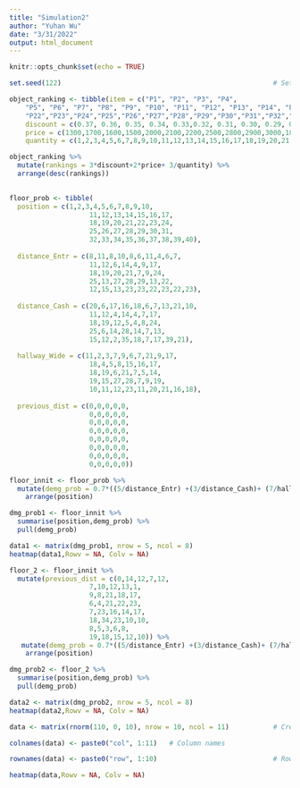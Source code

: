 ```yaml
---
title: "Simulation2"
author: "Yuhan Wu"
date: "3/31/2022"
output: html_document
---
```


```r
knitr::opts_chunk$set(echo = TRUE)
```

```r
set.seed(122)                                                     # Set seed for reproducibility

object_ranking <- tibble(item = c("P1", "P2", "P3", "P4", 
    "P5", "P6", "P7", "P8", "P9", "P10", "P11", "P12", "P13", "P14", "P15", "P16","P17", "P18", "P19","P20","21",
    "P22","P23","P24","P25","P26","P27","P28","P29","P30","P31","P32","P33","P34","P35","P36","P37"), 
    discount = c(0.37, 0.36, 0.35, 0.34, 0.33,0.32, 0.31, 0.30, 0.29, 0.28, 0.27, 0.26, 0.25, 0.24, 0.23, 0.22, 0.21, 0.20, 0.19, 0.18, 0.17, 0.16, 0.15, 0.14, 0.13, 0.12, 0.11, 0.10, 0.9, 0.8, 0.7, 0.6, 0.5, 0.4, 0.3, 0.2, 0.1), 
    price = c(1300,1700,1600,1500,2000,2100,2200,2500,2800,2900,3000,1800,900,800,500,400,200,800,600,3000,2800,3400,2800,1500,1600,1700,1800,1900,2000,900,800,700,600,500,400,1300,1200),
    quantity = c(1,2,3,4,5,6,7,8,9,10,11,12,13,14,15,16,17,18,19,20,21,22,23,24,25,26,27,28,29,30,31,32,33,34,35,36,37))

object_ranking %>%
  mutate(rankings = 3*discount+2*price+ 3/quantity) %>%
  arrange(desc(rankings)) 
  
```


```r
floor_prob <- tibble(
  position = c(1,2,3,4,5,6,7,8,9,10,
                    11,12,13,14,15,16,17,
                    18,19,20,21,22,23,24,
                    25,26,27,28,29,30,31,
                    32,33,34,35,36,37,38,39,40),
  
  distance_Entr = c(8,11,8,10,8,6,11,4,6,7,
                    11,12,6,14,4,9,17,
                    18,19,20,21,7,9,24,
                    25,13,27,28,29,13,22,
                    12,15,13,23,23,22,23,22,23),
  
  distance_Cash = c(20,6,17,16,18,6,7,13,21,10,
                    11,12,4,14,4,7,17,
                    18,19,12,5,4,8,24,
                    25,6,14,28,14,7,13,
                    15,12,2,35,18,7,17,39,21),
  
  hallway_Wide = c(11,2,3,7,9,6,7,21,9,17,
                    18,4,5,8,15,16,17,
                    18,19,6,21,7,5,14,
                    19,15,27,28,7,9,19,
                    10,11,12,23,11,20,21,16,18),
  
  previous_dist = c(0,0,0,0,0,
                    0,0,0,0,0,
                    0,0,0,0,0,
                    0,0,0,0,0,
                    0,0,0,0,0,
                    0,0,0,0,0,
                    0,0,0,0,0,
                    0,0,0,0,0))

floor_innit <- floor_prob %>%
  mutate(demg_prob = 0.7*((5/distance_Entr) +(3/distance_Cash)+ (7/hallway_Wide)-20*(-previous_dist/10))) %>%
    arrange(position)

dmg_prob1 <- floor_innit %>%
  summarise(position,demg_prob) %>%
  pull(demg_prob)

data1 <- matrix(dmg_prob1, nrow = 5, ncol = 8)
heatmap(data1,Rowv = NA, Colv = NA)  
```

```r
floor_2 <- floor_innit %>%
  mutate(previous_dist = c(0,14,12,7,12,
                    7,10,12,13,1,
                    9,8,21,18,17,
                    6,4,21,22,23,
                    7,23,16,14,17,
                    18,34,23,10,10,
                    8,5,3,6,8,
                    19,18,15,12,10)) %>%
   mutate(demg_prob = 0.7*((5/distance_Entr) +(3/distance_Cash)+ (7/hallway_Wide)-20*(-previous_dist/10))) %>%
    arrange(position)

dmg_prob2 <- floor_2 %>%
  summarise(position,demg_prob) %>%
  pull(demg_prob)

data2 <- matrix(dmg_prob2, nrow = 5, ncol = 8)
heatmap(data2,Rowv = NA, Colv = NA)  
```




















```r
data <- matrix(rnorm(110, 0, 10), nrow = 10, ncol = 11)           # Create example data

colnames(data) <- paste0("col", 1:11)   # Column names

rownames(data) <- paste0("row", 1:10)                             # Row names

heatmap(data,Rowv = NA, Colv = NA)    
```

